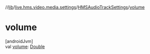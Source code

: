 //[lib](../../../index)/[live.hms.video.media.settings](../index)/[HMSAudioTrackSettings](index)/[volume](volume)

# volume

[androidJvm]\
val [volume](volume): [Double](https://kotlinlang.org/api/latest/jvm/stdlib/kotlin/-double/index.html)
